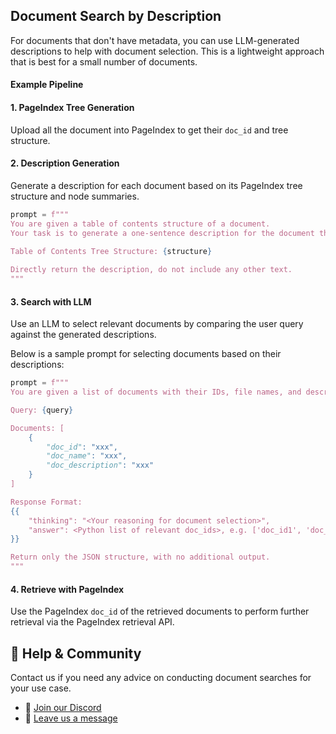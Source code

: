 
##  Document Search by Description

For documents that don't have metadata, you can use LLM-generated descriptions to help with document selection. This is a lightweight approach that is best for a small number of documents.


#### Example Pipeline

<Steps className="text-lg">

#### 1. PageIndex Tree Generation
Upload all the document into PageIndex to get their `doc_id` and tree structure.

#### 2. Description Generation

Generate a description for each document based on its PageIndex tree structure and node summaries.
```python
prompt = f"""
You are given a table of contents structure of a document. 
Your task is to generate a one-sentence description for the document that makes it easy to distinguish from other documents.
    
Table of Contents Tree Structure: {structure}

Directly return the description, do not include any other text.
"""
```

#### 3. Search with LLM

Use an LLM to select relevant documents by comparing the user query against the generated descriptions.

Below is a sample prompt for selecting documents based on their descriptions:

```python
prompt = f""" 
You are given a list of documents with their IDs, file names, and descriptions. Your task is to select documents that may contain information relevant to answering the user query.

Query: {query}

Documents: [
    {
        "doc_id": "xxx",
        "doc_name": "xxx",
        "doc_description": "xxx"
    }
]

Response Format:
{{
    "thinking": "<Your reasoning for document selection>",
    "answer": <Python list of relevant doc_ids>, e.g. ['doc_id1', 'doc_id2']. Return [] if no documents are relevant.
}}

Return only the JSON structure, with no additional output.
"""
```

#### 4. Retrieve with PageIndex

Use the PageIndex `doc_id` of the retrieved documents to perform further retrieval via the PageIndex retrieval API.

</Steps>


## 💬 Help & Community
Contact us if you need any advice on conducting document searches for your use case.

- 🤝 [Join our Discord](https://discord.gg/VuXuf29EUj)  
- 📨 [Leave us a message](https://ii2abc2jejf.typeform.com/to/meB40zV0)